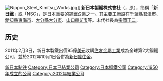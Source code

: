 {{japanese|japanese=新日本製鐵|kana=しんにっぽんせいてつ|romaji=Shin Nippon Seitetsu}}
[[File:Nippon_Steel_Kimitsu_Works.jpg|thumb]]]]
'''新日本製鐵株式會社'''（{{lang|en|'''Nippon Steel Corporation'''}}，原{{tyo2|5401}}），簡稱「'''新日鐵'''」或「NSC」，是[[日本|日本]]重要的[[鋼鐵|鋼鐵]]企業之一。其主要工廠設在[[千葉縣|千葉縣]][[君津市|君津市]]、[[愛知縣|愛知縣]][[東海市_(日本)|東海市]]、[[大分縣|大分縣]][[大分市|大分市]]、[[山口縣|山口縣]][[光市|光市]]等。末代社長為[[宗岡正二|宗岡正二]]。

==历史==
2011年2月3日，新日本製鐵出價95億[[美元|美元]]收購[[住友金屬工業|住友金屬工業]]成為全球第2大鋼鐵公司，並於2012年10月1日合併為[[新日鐵住金|新日鐵住金]]。

{{日本公司小作品}}
[[Category:新日本制铁|]]
[[Category:日本已結業公司|Category:日本已結業公司]]
[[Category:日本鋼鐵公司|Category:日本鋼鐵公司]]
[[Category:1950年成立的公司|Category:1950年成立的公司]]
[[Category:2012年結業公司|Category:2012年結業公司]]